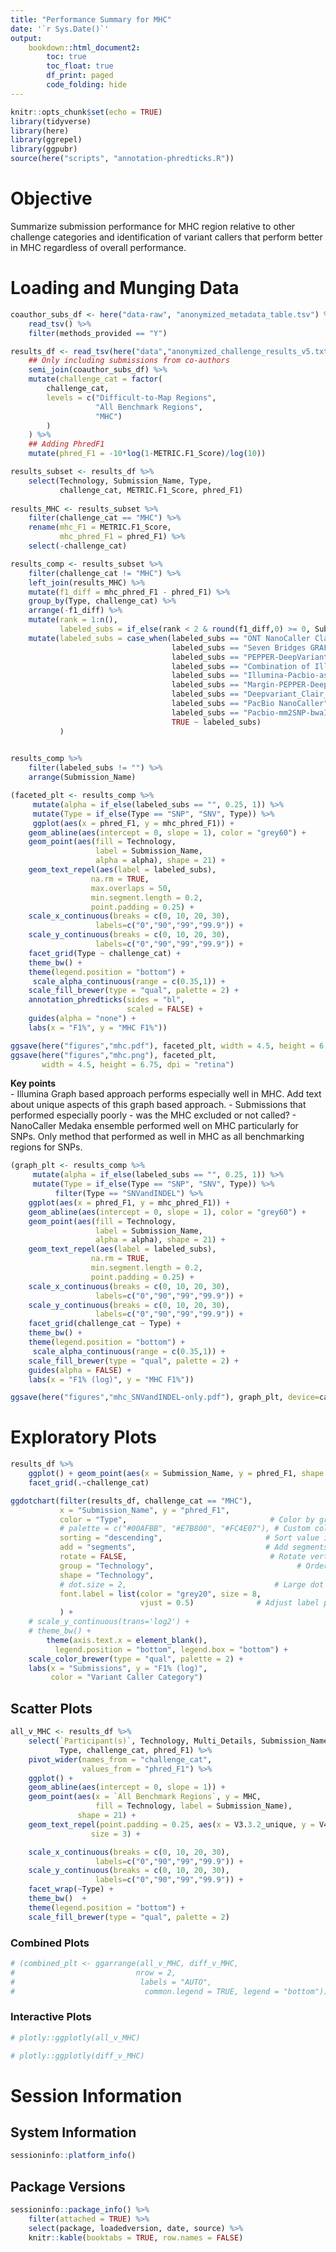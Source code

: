 ```yaml
---
title: "Performance Summary for MHC"
date: '`r Sys.Date()`'
output: 
    bookdown::html_document2:
        toc: true
        toc_float: true
        df_print: paged
        code_folding: hide
---
```


```r
knitr::opts_chunk$set(echo = TRUE)
library(tidyverse)
library(here)
library(ggrepel)
library(ggpubr)
source(here("scripts", "annotation-phredticks.R"))
```

# Objective
Summarize submission performance for MHC region relative to other challenge categories and identification of variant callers that perform better in MHC regardless of overall performance. 


# Loading and Munging Data 
```r
coauthor_subs_df <- here("data-raw", "anonymized_metadata_table.tsv") %>% 
    read_tsv() %>% 
    filter(methods_provided == "Y") 

results_df <- read_tsv(here("data","anonymized_challenge_results_v5.txt")) %>% 
    ## Only including submissions from co-authors
    semi_join(coauthor_subs_df) %>% 
    mutate(challenge_cat = factor(
        challenge_cat,
        levels = c("Difficult-to-Map Regions",
                   "All Benchmark Regions",
                   "MHC")
        )
    ) %>%
    ## Adding PhredF1
    mutate(phred_F1 = -10*log(1-METRIC.F1_Score)/log(10)) 
```



```r
results_subset <- results_df %>% 
    select(Technology, Submission_Name, Type, 
           challenge_cat, METRIC.F1_Score, phred_F1)
    
results_MHC <- results_subset %>% 
    filter(challenge_cat == "MHC") %>% 
    rename(mhc_F1 = METRIC.F1_Score,
           mhc_phred_F1 = phred_F1) %>% 
    select(-challenge_cat)

results_comp <- results_subset %>% 
    filter(challenge_cat != "MHC") %>% 
    left_join(results_MHC) %>% 
    mutate(f1_diff = mhc_phred_F1 - phred_F1) %>% 
    group_by(Type, challenge_cat) %>% 
    arrange(-f1_diff) %>% 
    mutate(rank = 1:n(), 
           labeled_subs = if_else(rank < 2 & round(f1_diff,0) >= 0, Submission_Name, "")) %>% 
    mutate(labeled_subs = case_when(labeled_subs == "ONT NanoCaller Clair Medaka Ensemble" ~ "ONT Ensemble",
                                    labeled_subs == "Seven Bridges GRAF - Illumina" ~ "SevenBridges",
                                    labeled_subs == "PEPPER-DeepVariant (ONT_9to6)" ~ "PEPPER-DV",
                                    labeled_subs == "Combination of Illumina, PacBio HIFI, and Oxford Nanopore submission Model2" ~ "Combo Model 2", 
                                    labeled_subs == "Illumina-Pacbio-asmMHC v2(Genetalks)" ~ "asmMHC",
                                    labeled_subs == "Margin-PEPPER-DeepVariant (PacBIO)" ~ "PacBio Ensemble",
                                    labeled_subs == "Deepvariant_Clair_v1" ~ "DV+Clair",
                                    labeled_subs == "PacBio NanoCaller" ~ "NanoCaller",
                                    labeled_subs == "Pacbio-mm2SNP-bwaINDEL-asmMHC(Genetalks)" ~ "asmMHC",
                                    TRUE ~ labeled_subs)
           )
    
```

```r
results_comp %>% 
    filter(labeled_subs != "") %>% 
    arrange(Submission_Name)
```


```r
(faceted_plt <- results_comp %>% 
     mutate(alpha = if_else(labeled_subs == "", 0.25, 1)) %>% 
     mutate(Type = if_else(Type == "SNP", "SNV", Type)) %>% 
     ggplot(aes(x = phred_F1, y = mhc_phred_F1)) +
    geom_abline(aes(intercept = 0, slope = 1), color = "grey60") + 
    geom_point(aes(fill = Technology, 
                   label = Submission_Name, 
                   alpha = alpha), shape = 21) + 
    geom_text_repel(aes(label = labeled_subs), 
                  na.rm = TRUE, 
                  max.overlaps = 50,
                  min.segment.length = 0.2,
                  point.padding = 0.25) +
    scale_x_continuous(breaks = c(0, 10, 20, 30),
                   labels=c("0","90","99","99.9")) +
    scale_y_continuous(breaks = c(0, 10, 20, 30),
                   labels=c("0","90","99","99.9")) +
    facet_grid(Type ~ challenge_cat) + 
    theme_bw() + 
    theme(legend.position = "bottom") +
     scale_alpha_continuous(range = c(0.35,1)) +
    scale_fill_brewer(type = "qual", palette = 2) +
    annotation_phredticks(sides = "bl",
                          scaled = FALSE) +
    guides(alpha = "none") + 
    labs(x = "F1%", y = "MHC F1%"))
```

```r
ggsave(here("figures","mhc.pdf"), faceted_plt, width = 4.5, height = 6.75)
ggsave(here("figures","mhc.png"), faceted_plt, 
       width = 4.5, height = 6.75, dpi = "retina")
```

__Key points__  
- Illumina Graph based approach performs especially well in MHC. Add text about unique aspects of this graph based approach. 
- Submissions that performed especially poorly - was the MHC excluded or not called?
- NanoCaller Medaka ensemble performed well on MHC particularly for SNPs. Only method that performed as well in MHC as all benchmarking regions for SNPs.

```r
(graph_plt <- results_comp %>% 
     mutate(alpha = if_else(labeled_subs == "", 0.25, 1)) %>% 
     mutate(Type = if_else(Type == "SNP", "SNV", Type)) %>% 
          filter(Type == "SNVandINDEL") %>% 
    ggplot(aes(x = phred_F1, y = mhc_phred_F1)) + 
    geom_abline(aes(intercept = 0, slope = 1), color = "grey60") + 
    geom_point(aes(fill = Technology, 
                   label = Submission_Name, 
                   alpha = alpha), shape = 21) + 
    geom_text_repel(aes(label = labeled_subs), 
                  na.rm = TRUE, 
                  min.segment.length = 0.2,
                  point.padding = 0.25) +
    scale_x_continuous(breaks = c(0, 10, 20, 30), 
                   labels=c("0","90","99","99.9")) + 
    scale_y_continuous(breaks = c(0, 10, 20, 30), 
                   labels=c("0","90","99","99.9")) + 
    facet_grid(challenge_cat ~ Type) + 
    theme_bw() + 
    theme(legend.position = "bottom") +
     scale_alpha_continuous(range = c(0.35,1)) +
    scale_fill_brewer(type = "qual", palette = 2) +
    guides(alpha = FALSE) + 
    labs(x = "F1% (log)", y = "MHC F1%"))
```

```r
ggsave(here("figures","mhc_SNVandINDEL-only.pdf"), graph_plt, device=cairo_pdf, width =5, height = 4.5)
```


# Exploratory Plots
```r
results_df %>% 
    ggplot() + geom_point(aes(x = Submission_Name, y = phred_F1, shape = Technology, color = Type)) + 
    facet_grid(.~challenge_cat)
```

```r
ggdotchart(filter(results_df, challenge_cat == "MHC"),
           x = "Submission_Name", y = "phred_F1",
           color = "Type",                                # Color by groups
           # palette = c("#00AFBB", "#E7B800", "#FC4E07"), # Custom color palette
           sorting = "descending",                       # Sort value in descending order
           add = "segments",                             # Add segments from y = 0 to dots
           rotate = FALSE,                                # Rotate vertically
           group = "Technology",                                # Order by groups
           shape = "Technology",
           # dot.size = 2,                                 # Large dot size
           font.label = list(color = "grey20", size = 8, 
                             vjust = 0.5)              # Adjust label parameters
           ) + 
    # scale_y_continuous(trans='log2') + 
    # theme_bw() +
        theme(axis.text.x = element_blank(),
          legend.position = "bottom", legend.box = "bottom") +
    scale_color_brewer(type = "qual", palette = 2) + 
    labs(x = "Submissions", y = "F1% (log)",
         color = "Variant Caller Category")
```

## Scatter Plots
```r
all_v_MHC <- results_df %>% 
    select(`Participant(s)`, Technology, Multi_Details, Submission_Name, 
           Type, challenge_cat, phred_F1) %>% 
    pivot_wider(names_from = "challenge_cat", 
                values_from = "phred_F1") %>% 
    ggplot() + 
    geom_abline(aes(intercept = 0, slope = 1)) + 
    geom_point(aes(x = `All Benchmark Regions`, y = MHC, 
                   fill = Technology, label = Submission_Name), 
               shape = 21) + 
    geom_text_repel(point.padding = 0.25, aes(x = V3.3.2_unique, y = V4.1_unique, label = Subset), 
                  size = 3) +

    scale_x_continuous(breaks = c(0, 10, 20, 30), 
                   labels=c("0","90","99","99.9")) + 
    scale_y_continuous(breaks = c(0, 10, 20, 30), 
                   labels=c("0","90","99","99.9")) + 
    facet_wrap(~Type) + 
    theme_bw()  + 
    theme(legend.position = "bottom") +
    scale_fill_brewer(type = "qual", palette = 2)
```

### Combined Plots
```r
# (combined_plt <- ggarrange(all_v_MHC, diff_v_MHC, 
#                           nrow = 2, 
#                            labels = "AUTO", 
#                             common.legend = TRUE, legend = "bottom"))
```

### Interactive Plots
```r

# plotly::ggplotly(all_v_MHC)
```

```r
# plotly::ggplotly(diff_v_MHC)
```

# Session Information
## System Information
```r
sessioninfo::platform_info()
```


## Package Versions
```r
sessioninfo::package_info() %>% 
    filter(attached = TRUE) %>% 
    select(package, loadedversion, date, source) %>%
    knitr::kable(booktabs = TRUE, row.names = FALSE)
```